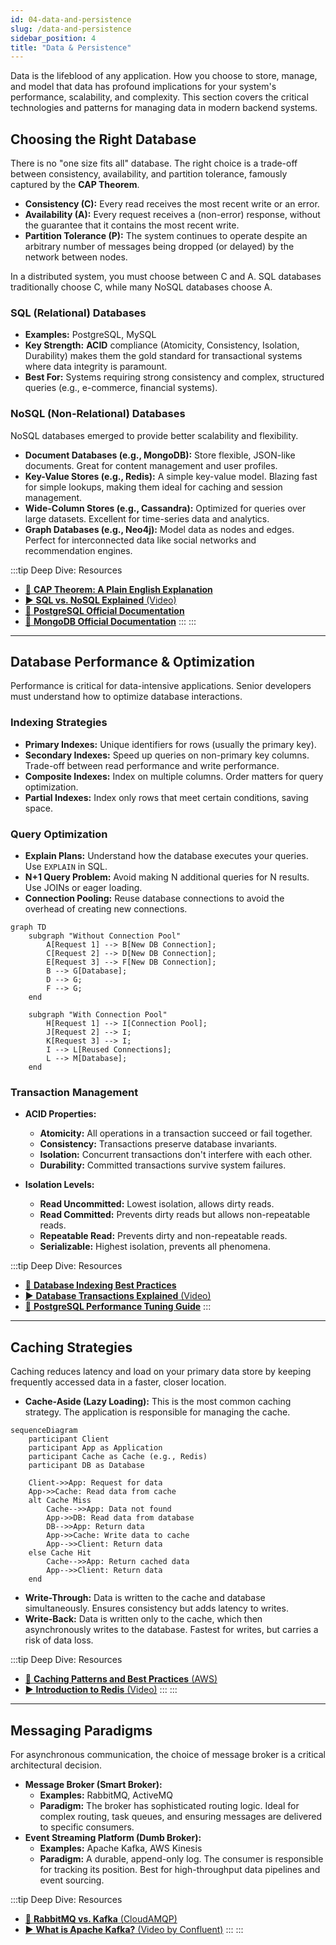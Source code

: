 ```yaml
---
id: 04-data-and-persistence
slug: /data-and-persistence
sidebar_position: 4
title: "Data & Persistence"
---
```



Data is the lifeblood of any application. How you choose to store, manage, and model that data has profound implications for your system's performance, scalability, and complexity. This section covers the critical technologies and patterns for managing data in modern backend systems.

## Choosing the Right Database

There is no "one size fits all" database. The right choice is a trade-off between consistency, availability, and partition tolerance, famously captured by the **CAP Theorem**.

- **Consistency (C):** Every read receives the most recent write or an error.
- **Availability (A):** Every request receives a (non-error) response, without the guarantee that it contains the most recent write.
- **Partition Tolerance (P):** The system continues to operate despite an arbitrary number of messages being dropped (or delayed) by the network between nodes.

In a distributed system, you must choose between C and A. SQL databases traditionally choose C, while many NoSQL databases choose A.

### SQL (Relational) Databases

- **Examples:** PostgreSQL, MySQL
- **Key Strength:** **ACID** compliance (Atomicity, Consistency, Isolation, Durability) makes them the gold standard for transactional systems where data integrity is paramount.
- **Best For:** Systems requiring strong consistency and complex, structured queries (e.g., e-commerce, financial systems).

### NoSQL (Non-Relational) Databases

NoSQL databases emerged to provide better scalability and flexibility.
- **Document Databases (e.g., MongoDB):** Store flexible, JSON-like documents. Great for content management and user profiles.
- **Key-Value Stores (e.g., Redis):** A simple key-value model. Blazing fast for simple lookups, making them ideal for caching and session management.
- **Wide-Column Stores (e.g., Cassandra):** Optimized for queries over large datasets. Excellent for time-series data and analytics.
- **Graph Databases (e.g., Neo4j):** Model data as nodes and edges. Perfect for interconnected data like social networks and recommendation engines.

:::tip Deep Dive: Resources
- [📄 **CAP Theorem: A Plain English Explanation**](https://www.consul.io/docs/intro/vs/cap-theorem)
- [▶️ **SQL vs. NoSQL Explained** (Video)](https://www.youtube.com/watch?v=cDatabase_Video)
- [📄 **PostgreSQL Official Documentation**](https://www.postgresql.org/docs/)
- [📄 **MongoDB Official Documentation**](https://www.mongodb.com/docs/)
:::
:::

---

## Database Performance & Optimization

Performance is critical for data-intensive applications. Senior developers must understand how to optimize database interactions.

### Indexing Strategies

- **Primary Indexes:** Unique identifiers for rows (usually the primary key).
- **Secondary Indexes:** Speed up queries on non-primary key columns. Trade-off between read performance and write performance.
- **Composite Indexes:** Index on multiple columns. Order matters for query optimization.
- **Partial Indexes:** Index only rows that meet certain conditions, saving space.

### Query Optimization

- **Explain Plans:** Understand how the database executes your queries. Use `EXPLAIN` in SQL.
- **N+1 Query Problem:** Avoid making N additional queries for N results. Use JOINs or eager loading.
- **Connection Pooling:** Reuse database connections to avoid the overhead of creating new connections.

```mermaid
graph TD
    subgraph "Without Connection Pool"
        A[Request 1] --> B[New DB Connection];
        C[Request 2] --> D[New DB Connection];
        E[Request 3] --> F[New DB Connection];
        B --> G[Database];
        D --> G;
        F --> G;
    end
    
    subgraph "With Connection Pool"
        H[Request 1] --> I[Connection Pool];
        J[Request 2] --> I;
        K[Request 3] --> I;
        I --> L[Reused Connections];
        L --> M[Database];
    end
```

### Transaction Management

- **ACID Properties:** 
  - **Atomicity:** All operations in a transaction succeed or fail together.
  - **Consistency:** Transactions preserve database invariants.
  - **Isolation:** Concurrent transactions don't interfere with each other.
  - **Durability:** Committed transactions survive system failures.

- **Isolation Levels:**
  - **Read Uncommitted:** Lowest isolation, allows dirty reads.
  - **Read Committed:** Prevents dirty reads but allows non-repeatable reads.
  - **Repeatable Read:** Prevents dirty and non-repeatable reads.
  - **Serializable:** Highest isolation, prevents all phenomena.

:::tip Deep Dive: Resources
- [📄 **Database Indexing Best Practices**](https://use-the-index-luke.com/)
- [▶️ **Database Transactions Explained** (Video)](https://www.youtube.com/watch?v=ZX-wdXB8bQg)
- [📄 **PostgreSQL Performance Tuning Guide**](https://wiki.postgresql.org/wiki/Performance_Optimization)
:::

---

## Caching Strategies

Caching reduces latency and load on your primary data store by keeping frequently accessed data in a faster, closer location.

- **Cache-Aside (Lazy Loading):** This is the most common caching strategy. The application is responsible for managing the cache.

```mermaid
sequenceDiagram
    participant Client
    participant App as Application
    participant Cache as Cache (e.g., Redis)
    participant DB as Database

    Client->>App: Request for data
    App->>Cache: Read data from cache
    alt Cache Miss
        Cache-->>App: Data not found
        App->>DB: Read data from database
        DB-->>App: Return data
        App->>Cache: Write data to cache
        App-->>Client: Return data
    else Cache Hit
        Cache-->>App: Return cached data
        App-->>Client: Return data
    end
```

- **Write-Through:** Data is written to the cache and database simultaneously. Ensures consistency but adds latency to writes.
- **Write-Back:** Data is written only to the cache, which then asynchronously writes to the database. Fastest for writes, but carries a risk of data loss.

:::tip Deep Dive: Resources
- [📄 **Caching Patterns and Best Practices** (AWS)](https://aws.amazon.com/caching/best-practices/)
- [▶️ **Introduction to Redis** (Video)](https://www.youtube.com/watch?v=rP9_b429sW4)
:::
:::

---

## Messaging Paradigms

For asynchronous communication, the choice of message broker is a critical architectural decision.

<MessagingChart />

- **Message Broker (Smart Broker):**
  - **Examples:** RabbitMQ, ActiveMQ
  - **Paradigm:** The broker has sophisticated routing logic. Ideal for complex routing, task queues, and ensuring messages are delivered to specific consumers.
- **Event Streaming Platform (Dumb Broker):**
  - **Examples:** Apache Kafka, AWS Kinesis
  - **Paradigm:** A durable, append-only log. The consumer is responsible for tracking its position. Best for high-throughput data pipelines and event sourcing.

:::tip Deep Dive: Resources
- [📄 **RabbitMQ vs. Kafka** (CloudAMQP)](https://www.cloudamqp.com/blog/rabbitmq-vs-kafka.html)
- [▶️ **What is Apache Kafka?** (Video by Confluent)](https://www.youtube.com/watch?v=0Kpg_pny_gI)
:::
:::
